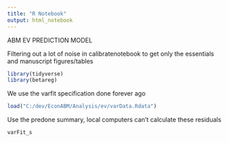 ```yaml
---
title: "R Notebook"
output: html_notebook
---
```


ABM EV PREDICTION MODEL

Filtering out a lot of noise in calibratenotebook to get only the essentials and manuscript figures/tables

```r
library(tidyverse)
library(betareg)
```

We use the varfit specification done forever ago
```r
load("C:/dev/EconABM/Analysis/ev/varData.Rdata")
```
Use the predone summary, local computers can't calculate these residuals
```r
varFit_s
```